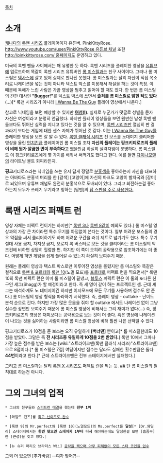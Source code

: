[[목차]]

= 소개 =
[[캐나다]]의 [[록맨 시리즈]] 플레이어이자 유튜버. PinkKittyRose. [[http://www.youtube.com/user/PinkKittyRose 유튜브 채널]] 또한 [[http://pinkkittyrose.com/ 홈페이지]]도 운영하고 있다. 

미국의 록맨 팬들 사이에서는 꽤 유명한 듯 하다. 록맨 시리즈를 플레이한 영상을 [[유튜브]]에 업로드하며 똑같이 록맨 시리즈 유튜버인 [[롬 미스릴]]과는 친구 사이이다. 그러나 롬 미스릴은 [[텍사스]]에 살고 있어 실제로 만나진 못했다. 롬 미스릴과는 달리 자신이 직접 목소리로 나레이션을 넣는 것이 아니라 텍스트 박스를 이용해서 해설을 하는 것이 특징. 이 때문에 독해가 느린 사람은 가끔 영상을 멈추고 읽어야 할 때도 있다. 한 번은 롬 미스릴의 간판 대사인 '''"Bugger!"'''를 텍스트 박스에 쓰면서 '''출처를 롬 미스릴로 밝힌 적도 있다'''(...)[* 록맨 시리즈가 아니라 [[I Wanna Be The Guy]] 플레이 영상에서 나온다.] 

참고로 닉네임을 보면 예상할 수 있지만 '''[http://www.youtube.com/watch?v=mq8eyTIRWmo 여성(!)]'''. 실제로 누군가가 댓글로 성별을 묻자 자신은 여성이라고 분명히 언급했다. 하지만 플레이 영상들을 보면 웬만한 남성 록맨 팬들보다도 뛰어난 실력을 지니고 있다는 것을 알 수 있으며, [[록맨 시리즈]]만 열심히 판 결과라기 보다는 게임에 대한 센스 자체가 뛰어난 것 같다. 이는 [[I Wanna Be The Guy]]를 플레이한 영상을 보면 잘 알 수 있다. [[록맨 클래식 시리즈]] 전 보스를 노대미지 클리어한 영상을 올린 [[먼치킨]]급 플레이어인 롬 미스릴 조차 '''자신의 플레이는 핑크키티로즈의 플레이 비해 뭔가 깔끔한 면이 부족하다'''고 했을만큼 확실히 실력자임이 분명하다. 롬 미스릴도 이 핑크키티로즈에게 몇 가지를 배워서 써먹기도 했다고 한다. 예를 들면 [[다이나모맨]]의 라이트닝 볼트 회피라든지.

'''핑크'''키티로즈라는 닉네임을 쓰는 유저 답게 정말로 [[분홍색]]을 좋아하는지 자신을 대표하는 아바타도 분홍색 머리를 한 [갈색] [고양이]에 자신의 마크도 고양이 발자국와 [장미]로 되있으며 유튜브 채널도 완전히 분홍색으로 도배되어 있다. 그리고 회전하는걸 좋아하는지 모두가 쓰레기 무기라고 칭하는 [탑맨]의 [http://m.youtube.com/playlist?list=PLC676C3E22A10DBD5 탑 스핀을 주로 사용한다.]
= 록맨 시리즈 퍼펙트 런 =
영상 자체는 퍼펙트 런이기는 하지만[* [[록맨 3]]나 [[록맨 8]]같이 예외도 있다.] 롬 미스릴 영상과의 가장 큰 차이라면 특수 무기를 아낌없이 쓴다는 것이다. 일부 어려운 보스들의 경우 약점을 써서 클리어하기도 하며 어려운 구간을 러쉬 제트로 넘기기도 한다. 특수 무기 절대 사용 금지, 차지샷 금지, 오로지 록 버스터로 모든 것을 클리어라는 롬 미스릴의 악조건에 비하면 상당히 헐렁한 편. 하지만 이 쪽이 오히려 공략용으로 참조하기에는 더 좋다. 어떻게 하면 게임을 쉽게 풀어갈 수 있는지 확실히 보여주기 때문. 

원래는 플레이 영상과 텍스트 박스로만 이루어진 영상을 올렸지만 롬 미스릴와 똑같은 철칙으로 [[록맨 & 포르테]]와 [[록맨 10]](노멀 모드)를 [[포르테]]로 퍼펙트 런을 찍으면서[* 록맨 10의 록맨 퍼펙트 런은 이미 롬 미스릴이 끝냈고, [[블루스]] 퍼펙트 런은 이 둘의 또다른 친구인 섀그(Shagg)가 할 예정이라고 한다. 즉 세 명이 같이 하는 프로젝트인 셈. 근데 셰그는 애석하게도 노 데미지이긴 하지만 이지모드에 모든 무기를 사용하며 점수도 안 준다.] 롬 미스릴의 영상 형식을 따라하기 시작했다. 즉, 플레이 영상 - outtake - 난이도 분석 순으로 간다. 하지만 가장 많은 웃음을 줘야 할 outtake 에서도 나레이션 없이 그냥 실수한 장면만 보여주기 때문에 롬 미스릴 영상에 비해서는 그리 재미가 없다(...) 즉, 핑크키티로즈의 영상은 재미보다는 공략용으로 보는 것이 더 좋다. 혹은 영상에 나레이션이 나오는 것을 싫어하는 사람이라면 롬 미스릴 영상에 비해 훨씬 나은 선택일 수 있다. 

핑크키티로즈가 10점을 준 보스는 오직 유일하게 '''[버너맨]''' 뿐이고[* 롬 미스릴한테도 10점을 받았다. 그말은 즉 '''전 시리즈중 유일하게 10점을 2번 받았다.'''] 록맨 10에서 그마나 가장 높은 점수를 받은 보스는 [wiki:"스트라이크맨(록맨 클래식 시리즈)"스트라이크맨]으로 8점이다.[* 롬 미스릴은 7점] 여담이지만 점수는 달라도 실패한 횟수만큼은 둘다 '''44번'''이라고 한다.[* 근데 스트라이크맨은 전부 스테이지에서만 실패했다.]

그리고 롬 미스릴과는 달리 [[록맨 X 시리즈]]도 퍼펙트 런을 찍는 듯. [http://www.youtube.com/playlist?list=PL4rAwcpJS4HNXT2TdpwuFU6asoHmflbe- #][http://www.youtube.com/playlist?list=PL4rAwcpJS4HPedU36GXAiQ1gAg6YnrzVv #] 단 롬 미스릴의 철칙대로 하는건 아니다.
= 그외 그녀의 업적 =
 * 그녀의 친구들와 [http://m.youtube.com/playlist?list=PL4rAwcpJS4HN4f1Ej2SLIZBjz_l9TiMHQ 스피드런 대결]을 했는데 '''전부 1위'''

 * [와일드 건즈]를 [http://www.youtube.com/playlist?list=PL4rAwcpJS4HP59ar5xs_6Rz2QnosOhsrv 최고 난이도로 완수]

 * [록맨 9]의 Mr.perfect와 [록맨 10](노멀모드)의 Ms.perfect를 '''달성'''[* [Dr.와일리] 스테이지에서는 '''한번 맞으면 스테이지 1부터 다시''' 해야하는데도 달성한걸 보면 [흠좀무]한 [근성]을 갖고 있다.]

 * [뉴 슈퍼 마리오 브라더스 Wii] [http://www.youtube.com/playlist?list=PL4rAwcpJS4HMW2e2yzYYLYTTZxMEsMdDY 공략을 찍으며 아무 피해없이 모든 스타 코인을 입수]

그외 더 있으면 [추가바람] --여자 맞어?!--
